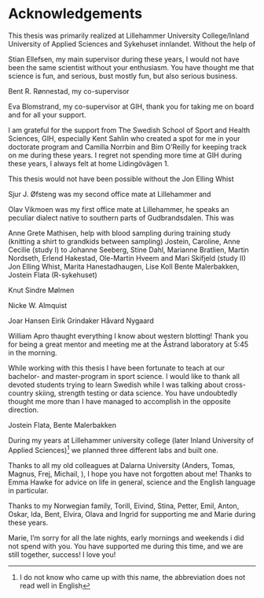 # Acknowledgements

<!-- -->

This thesis was primarily realized at Lillehammer University College/Inland University of Applied Sciences and Sykehuset innlandet. Without the help of  

Stian Ellefsen, my main supervisor during these years, I would not have been the same scientist without your enthusiasm. You have thought me that science is fun, and serious, bust mostly fun, but also serious business.  

Bent R. Rønnestad, my co-supervisor

Eva Blomstrand, my co-supervisor at GIH, thank you for taking me on board and for all your support. 

I am grateful for the support from The Swedish School of Sport and Health
Sciences, GIH, especially Kent Sahlin who created a spot for me in your doctorate program and Camilla Norrbin and Bim O’Reilly for keeping track on me during these years. I regret not spending more time at GIH during these years, I always felt at home Lidingövägen 1.

This thesis would not have been possible without the  Jon Elling Whist




Sjur J. Øfsteng was my second office mate at Lillehammer and 

Olav Vikmoen was my first office mate at Lillehammer, he speaks an peculiar dialect native to southern parts of Gudbrandsdalen. This was  



Anne Grete Mathisen, help with blood sampling during training study (knitting a shirt to grandkids between sampling)
Jostein, Caroline, Anne Cecilie  (study I)
to Johanne Seeberg, Stine Dahl, Marianne Bratlien, Martin Nordseth, Erlend Hakestad, Ole-Martin Hveem and Mari Skifjeld  (study II)
Jon Elling Whist, Marita Hanestadhaugen, Lise Koll
Bente Malerbakken, Jostein Flata (R-sykehuset)


Knut Sindre Mølmen 

Nicke W. Almquist

Joar Hansen
Eirik Grindaker
Håvard Nygaard


William Apro thaught everything I know about western blotting! Thank you for being a great mentor and meeting me at the Åstrand laboratory at 5:45 in the morning. 




While working with this thesis I have been fortunate to teach at our bachelor- and master-program in sport science. I would like to thank all devoted students trying to learn Swedish while I was talking about cross-country skiing, strength testing or data science. You have undoubtedly thought me more than I have managed to accomplish in the opposite direction.



Jostein Flata, Bente Malerbakken

During my years at Lillehammer university college (later Inland University of Applied Sciences)^[I do not know who came up with this name, the abbreviation does not read well in English] we planned three different labs and built one. 


Thanks to all my old colleagues at Dalarna University (Anders, Tomas, Magnus, Frej, Michail, ), I hope you have not forgotten about me! Thanks to Emma Hawke for advice on life in general, science and the English language in particular. 


Thanks to my Norwegian family, Torill, Eivind, Stina, Petter, Emil, Anton, Oskar, Ida, Bent, Elvira, Olava and Ingrid for supporting me and Marie during these years.

Marie, I'm sorry for all the late nights, early mornings and weekends i did not spend with you. You have supported me during this time, and we are still together, success! I love you! 




